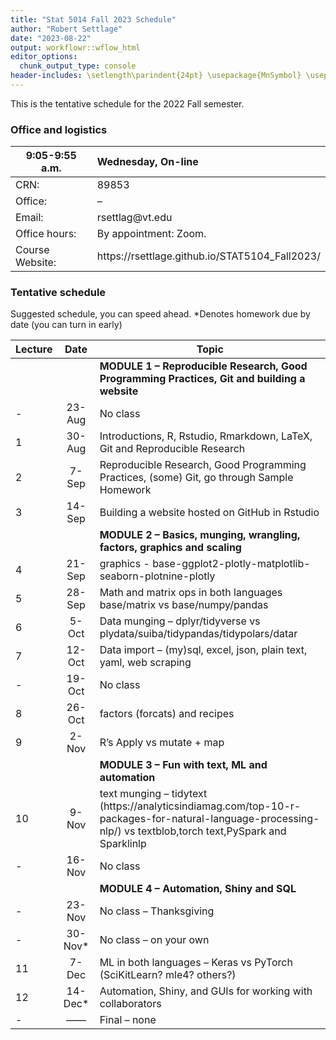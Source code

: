 ```yaml
---
title: "Stat 5014 Fall 2023 Schedule"
author: "Robert Settlage"
date: "2023-08-22"
output: workflowr::wflow_html
editor_options:
  chunk_output_type: console
header-includes: \setlength\parindent{24pt} \usepackage{MnSymbol} \usepackage{mathrsfs}
---
```


This is the tentative schedule for the 2022 Fall semester.
  
### Office and logistics

9:05-9:55 a.m.  Wednesday, On-line
--------------  ---------------------------------------
CRN:            89853  
Office:         --  
Email:          rsettlag@vt.edu
Office hours:   By appointment: Zoom.  
Course Website: https://rsettlage.github.io/STAT5104_Fall2023/
--------------  ---------------------------------------

### Tentative schedule

Suggested schedule, you can speed ahead.
*Denotes homework due by date (you can turn in early)

|Lecture | Date      | Topic
|--------|:---------:|------------------------------------------------------------------ 
|        |           | **MODULE 1 -- Reproducible Research, Good Programming Practices, Git and building a website**  
|-       | 23-Aug    | No class  
|1       | 30-Aug    | Introductions, R, Rstudio, Rmarkdown, LaTeX, Git and Reproducible Research  
|2	     |  7-Sep    | Reproducible Research, Good Programming Practices, (some) Git, go through Sample Homework  
|3	     | 14-Sep    | Building a website hosted on GitHub in Rstudio  
|        |           | **MODULE 2 -- Basics, munging, wrangling, factors, graphics and scaling**
|4	     | 21-Sep    | graphics - base-ggplot2-plotly-matplotlib-seaborn-plotnine-plotly 
|5	     | 28-Sep    | Math and matrix ops in both languages base/matrix vs base/numpy/pandas  
|6	     |  5-Oct    | Data munging -- dplyr/tidyverse vs plydata/suiba/tidypandas/tidypolars/datar  
|7	     | 12-Oct    | Data import -- (my)sql, excel, json, plain text, yaml, web scraping
|-       | 19-Oct    | No class  
|8	     | 26-Oct    | factors (forcats) and recipes  
|9	     |  2-Nov    | R's Apply vs mutate + map  
|        |           | **MODULE 3 -- Fun with text, ML and automation**  
|10	     | 9-Nov    | text munging -- tidytext (https://analyticsindiamag.com/top-10-r-packages-for-natural-language-processing-nlp/) vs textblob,torch text,PySpark and Sparklinlp   
|- 	     | 16-Nov    | No class  
|        |           | **MODULE 4 -- Automation, Shiny and SQL**  
|-	     | 23-Nov    | No class -- Thanksgiving     
|-	     | 30-Nov*   | No class -- on your own  
|11	     |  7-Dec    | ML in both languages -- Keras vs PyTorch (SciKitLearn?  mle4? others?)     
|12	     | 14-Dec*   | Automation, Shiny, and GUIs for working with collaborators    
|-       | ------    | Final -- none  



